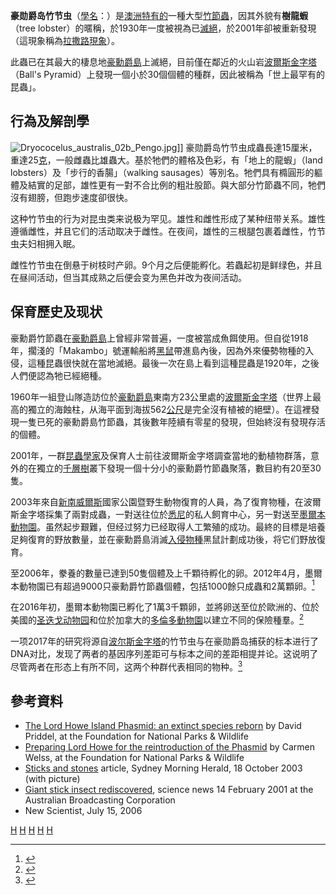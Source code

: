 {{noteTA
|T=zh-hans:豪勋爵岛竹节虫; zh-hant:豪勳爵島竹節蟲;
|1=zh-hans:勋爵; zh-hant:勳爵;
}}
{{Speciesbox
| taxon = Dryococelus australis
| image = Lord Howe Island stick insect Dryococelus australis 10June2011 PalmNursery.jpg
| image_caption = 人工復育的豪勳爵島竹節蟲成蟲
| status = CR
| status_system = iucn3.1
| status_ref = <ref name=IUCN>{{IUCN2006|assessors=ANZECC Endangered Fauna Network|year=2002|id=6852|title=''Dryococelus australis''|downloaded=11 May 2006}} Database entry includes justification for why this species is critically endangered</ref>
| trend = unknown
| binomial_authority = (Montrouzier, 1885)
}}

'''豪勋爵岛竹节虫'''（[[學名|學名]]：''{{lang|la|Dryococelus australis}}''）是[[澳洲|澳洲]][[特有種|特有的]]一種大型[[竹節蟲|竹節蟲]]，因其外貌有'''樹龍蝦'''（tree lobster）的暱稱，於1930年一度被視為已[[滅絕|滅絕]]，於2001年卻被重新發現（這現象稱為[[拉撒路現象_(生物)|拉撒路現象]]）。

此蟲已在其最大的棲息地[[豪勳爵島|豪勳爵島]]上滅絕，目前僅在鄰近的火山岩[[波爾斯金字塔|波爾斯金字塔]]（Ball's Pyramid）上發現一個小於30個個體的種群，因此被稱為「世上最罕有的昆蟲」。

== 行為及解剖學 ==
[[File:Dryococelus_australis_02b_Pengo.jpg|thumb]]]]
豪勋爵岛竹节虫成蟲長達15厘米，重達25[[克|克]]，一般雌蟲比雄蟲大。基於牠們的體格及色彩，有「地上的龍蝦」（land lobsters）及「步行的香腸」（walking sausages）等別名。牠們具有橢圓形的軀體及結實的足部，雄性更有一對不合比例的粗壯股節。與大部分竹節蟲不同，牠們沒有翅膀，但跑步速度卻很快。

这种竹节虫的行为对昆虫类来说极为罕见。雄性和雌性形成了某种纽带关系。雄性遵循雌性，并且它们的活动取决于雌性。在夜间，雄性的三根腿包裹着雌性，竹节虫夫妇相拥入眠。

雌性竹节虫在倒悬于树枝时产卵。9个月之后便能孵化。若蟲起初是鲜绿色，并且在昼间活动，但当其成熟之后便会变为黑色并改为夜间活动。

== 保育歷史及现状 ==
豪勳爵竹節蟲在[[豪勳爵島|豪勳爵島]]上曾經非常普遍，一度被當成魚餌使用。但自從1918年，擱淺的「Makambo」號運輸船將[[黑鼠|黑鼠]]帶進島內後，因為外來優勢物種的入侵，這種昆蟲很快就在當地滅絕。最後一次在島上看到這種昆蟲是1920年，之後人們便認為牠已經絕種。

1960年一組登山隊造訪位於[[豪勳爵島|豪勳爵島]]東南方23公里處的[[波爾斯金字塔|波爾斯金字塔]]（世界上最高的獨立的海蝕柱，从海平面到海拔562[[公尺|公尺]]是完全沒有植被的絕壁）。在這裡發現一隻已死的豪勳爵島竹節蟲，其後數年陸續有零星的發現，但始終沒有發現存活的個體。

2001年，一群[[昆蟲學|昆蟲學家]]及保育人士前往波爾斯金字塔調查當地的動植物群落，意外的在獨立的[[千層樹|千層樹]]叢下發現一個十分小的豪勳爵竹節蟲聚落，數目約有20至30隻。

2003年來自[[新南威爾斯|新南威爾斯]]國家公園暨野生動物復育的人員，為了復育物種，在波爾斯金字塔採集了兩對成蟲，一對送往位於[[悉尼|悉尼]]的私人飼育中心，另一對送至[[墨爾本動物園|墨爾本動物園]]。虽然起步艱難，但经过努力已经取得人工繁殖的成功。最終的目標是培養足夠復育的野放數量，並在豪勳爵島消滅[[入侵物種|入侵物種]]黑鼠計劃成功後，将它们野放復育。

至2006年，豢養的數量已達到50隻個體及上千顆待孵化的卵。2012年4月，墨爾本動物園已有超過9000只豪勳爵竹節蟲個體，包括1000餘只成蟲和2萬顆卵。<ref>{{cite web |title=Act Wild for Lord Howe Island Stick Insects |publisher=Zoos Victoria |url=http://www.youtube.com/watch?v=Eg3dcYJ2oI4 |accessdate=5 November 2012 |archive-date=2016-06-28 |archive-url=https://web.archive.org/web/20160628155903/https://www.youtube.com/watch?v=Eg3dcYJ2oI4 |dead-url=no }}</ref>

在2016年初，墨爾本動物園已孵化了1萬3千顆卵，並將卵送至位於歐洲的{{tsl|en|Bristol Zoo|布里斯托尔動物園}}、位於美國的[[圣迭戈动物园|圣迭戈动物园]]和位於加拿大的[[多倫多動物園|多倫多動物園]]以建立不同的保險種羣。<ref>{{cite news |date=13 January 2016 |title=Revived Aus stick insect takes on world |author=AAP |publisher=NineMSN |url=http://www.9news.com.au/national/2016/01/13/16/52/revived-aus-stick-insect-takes-on-world |accessdate=13 January 2016 |archive-date=2016-06-28 |archive-url=https://web.archive.org/web/20160628164448/http://www.9news.com.au/national/2016/01/13/16/52/revived-aus-stick-insect-takes-on-world |dead-url=no }}</ref>

一项2017年的研究将源自[[波尔斯金字塔|波尔斯金字塔]]的竹节虫与在豪勋爵岛捕获的标本进行了DNA对比，发现了两者的基因序列差距可与标本之间的差距相提并论。这说明了尽管两者在形态上有所不同，这两个种群代表相同的物种。<ref>{{cite web |author1=Mikheyev, A. S.; Zwick, A.; Magrath, M. J. L.; Grau, M. L.; Qiu, L.; Su, Y. N.; Yeates, D. |last1=Mikheyev |first1=Alexander S. |last2=Zwick |first2=Andreas |last3=Magrath |first3=Michael J. L. |last4=Grau |first4=Miguel L. |last5=Qiu |first5=Lijun |last6=Su |first6=You Ning |last7=Yeates |first7=David |title=Museum Genomics Confirms that the Lord Howe Island Stick Insect Survived Extinction |url=https://doi.org/10.1016/j.cub.2017.08.058 |website=Current Biology |publisher=Current Biology |accessdate=2020-09-03 |pages=3157–3161.e4 |language=en |doi=10.1016/j.cub.2017.08.058 |date=2017-10-23}}</ref>

==參考資料==
{{commons|Dryococelus australis}}
* [https://web.archive.org/web/20081207185439/http://www.fnpw.org.au/enews2/Phasmids.htm The Lord Howe Island Phasmid: an extinct species reborn] by David Priddel, at the Foundation for National Parks & Wildlife
* [https://web.archive.org/web/20060824150231/http://fnpw.org.au/enews3/lhiPhasmid.htm Preparing Lord Howe for the reintroduction of the Phasmid] by Carmen Welss, at the Foundation for National Parks & Wildlife
* [http://www.smh.com.au/articles/2003/10/18/1066364522158.html Sticks and stones]{{Wayback|url=http://www.smh.com.au/articles/2003/10/18/1066364522158.html |date=20090125164656 }} article, Sydney Morning Herald, 18 October 2003 (with picture)
* [http://www.abc.net.au/science/news/stories/s245820.htm Giant stick insect rediscovered]{{Wayback|url=http://www.abc.net.au/science/news/stories/s245820.htm |date=20070701062657 }}, science news 14 February 2001 at the Australian Broadcasting Corporation
*New Scientist, July 15, 2006
{{Taxonbar}}
[[Category:竹节虫科|H]]
[[Category:南方树竹节虫属|H]]
[[Category:澳大利亞昆蟲|H]]
[[Category:拉撒路物種|H]]
[[Category:1885年描述的昆虫|H]]